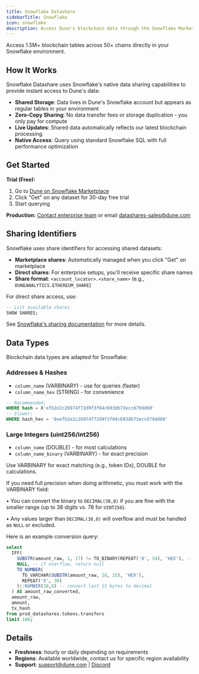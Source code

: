```yaml
---
title: Snowflake Datashare
sidebarTitle: Snowflake
icon: snowflake
description: Access Dune's blockchain data through the Snowflake Marketplace
---
```


Access 1.5M+ blockchain tables across 50+ chains directly in your Snowflake environment.

## How It Works

Snowflake Datashare uses Snowflake's native data sharing capabilities to provide instant access to Dune's data:

- **Shared Storage**: Data lives in Dune's Snowflake account but appears as regular tables in your environment
- **Zero-Copy Sharing**: No data transfer fees or storage duplication - you only pay for compute
- **Live Updates**: Shared data automatically reflects our latest blockchain processing
- **Native Access**: Query using standard Snowflake SQL with full performance optimization

## Get Started

**Trial (Free):**
1. Go to [Dune on Snowflake Marketplace](https://app.snowflake.com/marketplace/providers/GZSVZMYSCO/Dune)
2. Click "Get" on any dataset for 30-day free trial
3. Start querying

**Production:** [Contact enterprise team](https://dune.com/enterprise) or email datashares-sales@dune.com

## Sharing Identifiers

Snowflake uses share identifiers for accessing shared datasets:

- **Marketplace shares**: Automatically managed when you click "Get" on marketplace
- **Direct shares**: For enterprise setups, you'll receive specific share names
- **Share format**: `<account_locator>.<share_name>` (e.g., `DUNEANALYTICS.ETHEREUM_SHARE`)

For direct share access, use:
```sql
-- List available shares
SHOW SHARES;
```

See [Snowflake's sharing documentation](https://docs.snowflake.com/en/user-guide/data-share-consumers) for more details.

## Data Types

Blockchain data types are adapted for Snowflake:

### Addresses & Hashes
- `column_name` (VARBINARY) - use for queries (faster)
- `column_name_hex` (STRING) - for convenience

```sql
-- Recommended:
WHERE hash = X'efb2e2c26974f72d9f3f04c693db73ecc679dd60'
-- Slower:
WHERE hash_hex = '0xefb2e2c26974f72d9f3f04c693db73ecc679dd60'
```

### Large Integers (uint256/int256)
- `column_name` (DOUBLE) - for most calculations
- `column_name_binary` (VARBINARY) - for exact precision

Use VARBINARY for exact matching (e.g., token IDs), DOUBLE for calculations.

If you need full precision when doing arithmetic, you must work with the VARBINARY field:

• You can convert the binary to `DECIMAL(38,0)` if you are fine with the smaller range (up to 38 digits vs. 78 for `UINT256`).

• Any values larger than `DECIMAL(38,0)` will overflow and must be handled as `NULL` or excluded.

Here is an example conversion query:
```sql
select 
  IFF(
    SUBSTR(amount_raw, 1, 17) != TO_BINARY(REPEAT('0', 34), 'HEX'), -- check for overflow
    NULL, -- if overflow, return null
    TO_NUMBER(
      TO_VARCHAR(SUBSTR(amount_raw, 18, 15), 'HEX'),
      REPEAT('X', 30)
    )::NUMBER(38,0) -- convert last 15 bytes to decimal
  ) AS amount_raw_converted,
  amount_raw,
  amount,
  tx_hash
from prod_datashares.tokens.transfers
limit 100;
```

## Details

- **Freshness**: hourly or daily depending on requirements
- **Regions**: Available worldwide, contact us for specific region availability
- **Support**: support@dune.com | [Discord](https://discord.gg/2VCqwzzF7u)

